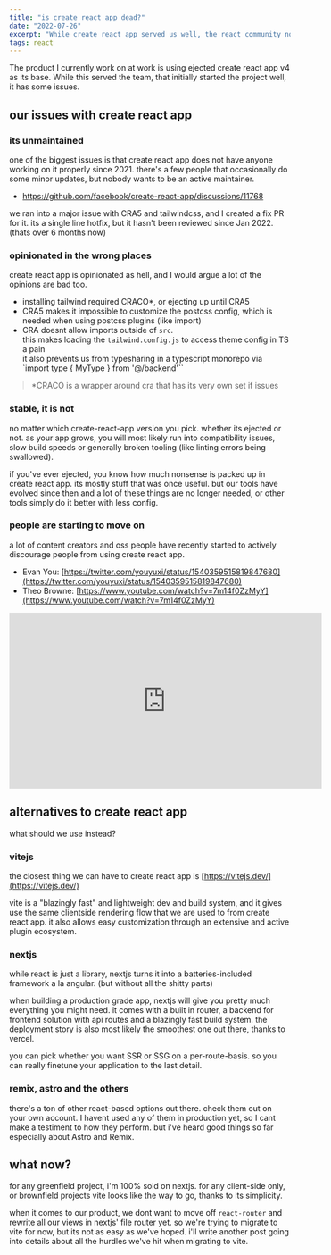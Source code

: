 ```yaml
---
title: "is create react app dead?"
date: "2022-07-26"
excerpt: "While create react app served us well, the react community no longer considers it a recommended solution."
tags: react
---
```


The product I currently work on at work is using ejected create react app v4 as its base.
While this served the team, that initially started the project well, it has some issues.

## our issues with create react app

### its unmaintained

one of the biggest issues is that create react app does not have anyone working on it properly since 2021. there's a few people that occasionally do some minor updates, but nobody wants to be an active maintainer.

- https://github.com/facebook/create-react-app/discussions/11768

we ran into a major issue with CRA5 and tailwindcss, and I created a fix PR for it. its a single line hotfix, but it hasn't been reviewed since Jan 2022. (thats over 6 months now)

### opinionated in the wrong places

create react app is opinionated as hell, and I would argue a lot of the opinions are bad too.

- installing tailwind required CRACO\*, or ejecting up until CRA5
- CRA5 makes it impossible to customize the postcss config, which is needed when using postcss plugins (like import)
- CRA doesnt allow imports outside of `src`.  
  this makes loading the `tailwind.config.js` to access theme config in TS a pain  
  it also prevents us from typesharing in a typescript monorepo via `import type { MyType } from '@/backend'``

> \*CRACO is a wrapper around cra that has its very own set if issues

### stable, it is not

no matter which create-react-app version you pick. whether its ejected or not. as your app grows, you will most likely run into compatibility issues, slow build speeds or generally broken tooling (like linting errors being swallowed).

if you've ever ejected, you know how much nonsense is packed up in create react app. its mostly stuff that was once useful. but our tools have evolved since then and a lot of these things are no longer needed, or other tools simply do it better with less config.

### people are starting to move on

a lot of content creators and oss people have recently started to actively discourage people from using create react app.

- Evan You: [https://twitter.com/youyuxi/status/1540359515819847680](https://twitter.com/youyuxi/status/1540359515819847680)
- Theo Browne: [https://www.youtube.com/watch?v=7m14f0ZzMyY](https://www.youtube.com/watch?v=7m14f0ZzMyY)

<iframe
  width="560"
  height="315"
  src="https://www.youtube.com/embed/7m14f0ZzMyY"
  title="YouTube video player"
  frameborder="0"
  allow="accelerometer; autoplay; clipboard-write; encrypted-media; gyroscope; picture-in-picture"
  allowfullscreen
></iframe>

## alternatives to create react app

what should we use instead?

### vitejs

the closest thing we can have to create react app is [https://vitejs.dev/](https://vitejs.dev/)

vite is a "blazingly fast" and lightweight dev and build system, and it gives use the same clientside rendering flow that we are used to from create react app. it also allows easy customization through an extensive and active plugin ecosystem.

### nextjs

while react is just a library, nextjs turns it into a batteries-included framework a la angular. (but without all the shitty parts)

when building a production grade app, nextjs will give you pretty much everything you might need. it comes with a built in router, a backend for frontend solution with api routes and a blazingly fast build system. the deployment story is also most likely the smoothest one out there, thanks to vercel.

you can pick whether you want SSR or SSG on a per-route-basis. so you can really finetune your application to the last detail.

### remix, astro and the others

there's a ton of other react-based options out there. check them out on your own account. I havent used any of them in production yet, so I cant make a testiment to how they perform. but i've heard good things so far especially about Astro and Remix.

## what now?

for any greenfield project, i'm 100% sold on nextjs. for any client-side only, or brownfield projects vite looks like the way to go, thanks to its simplicity.

when it comes to our product, we dont want to move off `react-router` and rewrite all our views in nextjs' file router yet. so we're trying to migrate to vite for now, but its not as easy as we've hoped. i'll write another post going into details about all the hurdles we've hit when migrating to vite.
